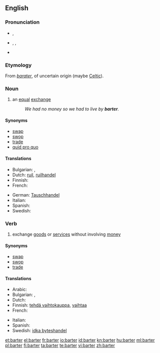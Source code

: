 ==English==
{{wikipedia}}

===Pronunciation===
* {{a|RP}} {{IPA|/ˈbɑːtə(ɹ)/}}, {{SAMPA|/bA:t@(r)/}}
* {{a|US}} {{enPR|bärʹ-tər}}, {{IPA|/ˈbɑɹtə˞/}}, {{SAMPA|/bArt@`/}}
* {{rhymes|ɑː(r)tə(r)}}

===Etymology===
From {{etyl|fro}} ''[[barater]]'', of uncertain origin (maybe [[Celtic]]).

===Noun===
{{en-noun}}

# an [[equal]] [[exchange]]
#: ''We had no money so we had to live by '''barter'''.''

====Synonyms====
* [[swap]]
* [[swop]]
* [[trade]]
* [[quid pro quo]]

====Translations====
{{trans-top|an equal exchange}}
* Bulgarian: {{t+|bg|размяна}},  {{t|bg|бартер}}
* Dutch: [[ruil]], [[ruilhandel]]
* Finnish: {{t-|fi|vaihtokauppa}}
* French: {{t+|fr|troc|m}}
{{trans-mid}}
* German: [[Tauschhandel]] {{m}}
* Italian: {{t-|it|baratto|m}}
* Spanish: {{t-|es|trueque}}
* Swedish: {{t+|sv|byteshandel|c}}
{{trans-bottom}}

===Verb===
{{en-verb}}

# exchange [[goods]] or [[services]] without involving [[money]]

====Synonyms====
* [[swap]]
* [[swop]]
* [[trade]]

====Translations====
{{trans-top|exchange goods or services without involving money}}
* Arabic: {{t|ar|قايض}}
* Bulgarian: {{t|bg|разменям}},  {{t|bg|правя бартер}}
* Dutch: {{t+|nl|ruilen}}
* Finnish: [[tehdä vaihtokauppa]], [[vaihtaa]]
* French: {{t+|fr|troquer}}
{{trans-mid}}
* Italian: {{t+|it|barattare}}
* Spanish: {{t-|es|trocar}}
* Swedish: [[idka byteshandel]]
{{trans-bottom}}

[[et:barter]]
[[el:barter]]
[[fr:barter]]
[[io:barter]]
[[id:barter]]
[[kn:barter]]
[[hu:barter]]
[[ml:barter]]
[[pl:barter]]
[[fi:barter]]
[[ta:barter]]
[[te:barter]]
[[vi:barter]]
[[zh:barter]]
